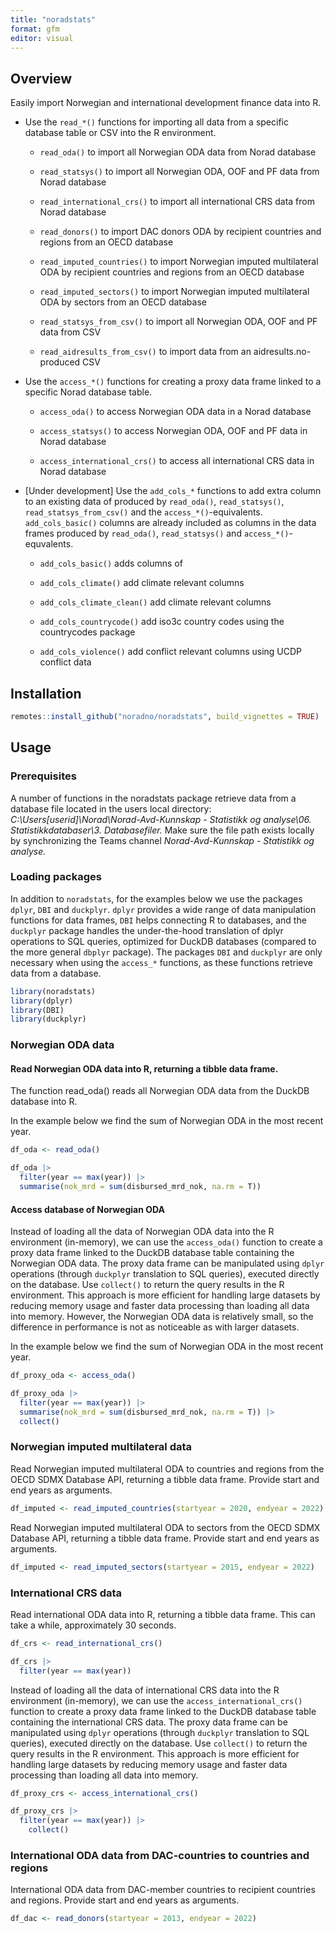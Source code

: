 ```yaml
---
title: "noradstats"
format: gfm
editor: visual
---
```


## Overview

Easily import Norwegian and international development finance data into R.

-   Use the `read_*()` functions for importing all data from a specific database table or CSV into the R environment.

    -   `read_oda()` to import all Norwegian ODA data from Norad database

    -   `read_statsys()` to import all Norwegian ODA, OOF and PF data from Norad database

    -   `read_international_crs()` to import all international CRS data from Norad database

    -   `read_donors()` to import DAC donors ODA by recipient countries and regions from an OECD database

    -   `read_imputed_countries()` to import Norwegian imputed multilateral ODA by recipient countries and regions from an OECD database

    -   `read_imputed_sectors()` to import Norwegian imputed multilateral ODA by sectors from an OECD database

    -   `read_statsys_from_csv()` to import all Norwegian ODA, OOF and PF data from CSV

    -   `read_aidresults_from_csv()` to import data from an aidresults.no-produced CSV

-   Use the `access_*()` functions for creating a proxy data frame linked to a specific Norad database table.

    -   `access_oda()` to access Norwegian ODA data in a Norad database

    -   `access_statsys()` to access Norwegian ODA, OOF and PF data in Norad database

    -   `access_international_crs()` to access all international CRS data in Norad database

-   \[Under development\] Use the `add_cols_*` functions to add extra column to an existing data of produced by `read_oda()`, `read_statsys()`, `read_statsys_from_csv()` and the `access_*()`-equivalents. `add_cols_basic()` columns are already included as columns in the data frames produced by `read_oda()`, `read_statsys()` and `access_*()`-equvalents.

    -   `add_cols_basic()` adds columns of

    -   `add_cols_climate()` add climate relevant columns

    -   `add_cols_climate_clean()` add climate relevant columns

    -   `add_cols_countrycode()` add iso3c country codes using the countrycodes package

    -   `add_cols_violence()` add conflict relevant columns using UCDP conflict data

## Installation

```r
remotes::install_github("noradno/noradstats", build_vignettes = TRUE)
```

## Usage

### Prerequisites

A number of functions in the noradstats package retrieve data from a database file located in the users local directory: *C:\\Users\[userid\]\\Norad\\Norad-Avd-Kunnskap - Statistikk og analyse\\06. Statistikkdatabaser\\3. Databasefiler.* Make sure the file path exists locally by synchronizing the Teams channel *Norad-Avd-Kunnskap - Statistikk og analyse.*

### Loading packages

In addition to `noradstats`, for the examples below we use the packages `dplyr`, `DBI` and `duckplyr`. `dplyr` provides a wide range of data manipulation functions for data frames, `DBI` helps connecting R to databases, and the `duckplyr` package handles the under-the-hood translation of dplyr operations to SQL queries, optimized for DuckDB databases (compared to the more general `dbplyr` package). The packages `DBI` and `duckplyr` are only necessary when using the `access_*` functions, as these functions retrieve data from a database.

```r
library(noradstats)
library(dplyr)
library(DBI)
library(duckplyr)
```

### Norwegian ODA data

#### Read Norwegian ODA data into R, returning a tibble data frame.

The function read_oda() reads all Norwegian ODA data from the DuckDB database into R.

In the example below we find the sum of Norwegian ODA in the most recent year.

```r
df_oda <- read_oda()

df_oda |> 
  filter(year == max(year)) |> 
  summarise(nok_mrd = sum(disbursed_mrd_nok, na.rm = T))
```

#### Access database of Norwegian ODA

Instead of loading all the data of Norwegian ODA data into the R environment (in-memory), we can use the `access_oda()` function to create a proxy data frame linked to the DuckDB database table containing the Norwegian ODA data. The proxy data frame can be manipulated using `dplyr` operations (through `duckplyr` translation to SQL queries), executed directly on the database. Use `collect()` to return the query results in the R environment. This approach is more efficient for handling large datasets by reducing memory usage and faster data processing than loading all data into memory. However, the Norwegian ODA data is relatively small, so the difference in performance is not as noticeable as with larger datasets.

In the example below we find the sum of Norwegian ODA in the most recent year.

```r
df_proxy_oda <- access_oda()

df_proxy_oda |> 
  filter(year == max(year)) |> 
  summarise(nok_mrd = sum(disbursed_mrd_nok, na.rm = T)) |> 
  collect()

```

### Norwegian imputed multilateral data

Read Norwegian imputed multilateral ODA to countries and regions from the OECD SDMX Database API, returning a tibble data frame. Provide start and end years as arguments.

```r
df_imputed <- read_imputed_countries(startyear = 2020, endyear = 2022)
```

Read Norwegian imputed multilateral ODA to sectors from the OECD SDMX Database API, returning a tibble data frame. Provide start and end years as arguments.

```r
df_imputed <- read_imputed_sectors(startyear = 2015, endyear = 2022)
```

### International CRS data

Read international ODA data into R, returning a tibble data frame. This can take a while, approximately 30 seconds.

```r
df_crs <- read_international_crs()

df_crs |> 
  filter(year == max(year))
```

Instead of loading all the data of international CRS data into the R environment (in-memory), we can use the `access_international_crs()` function to create a proxy data frame linked to the DuckDB database table containing the international CRS data. The proxy data frame can be manipulated using `dplyr` operations (through `duckplyr` translation to SQL queries), executed directly on the database. Use `collect()` to return the query results in the R environment. This approach is more efficient for handling large datasets by reducing memory usage and faster data processing than loading all data into memory.

```r
df_proxy_crs <- access_international_crs()

df_proxy_crs |> 
  filter(year == max(year)) |> 
    collect()

```

### International ODA data from DAC-countries to countries and regions

International ODA data from DAC-member countries to recipient countries and regions. Provide start and end years as arguments.

```r
df_dac <- read_donors(startyear = 2013, endyear = 2022)
```
